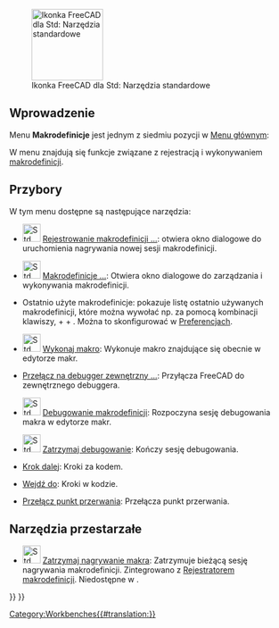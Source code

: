 <languages/>

{{Docnav/pl
|[[Std_Tools_Menu/pl|Menu Przybory]]
|[[Std_Windows_Menu/pl|Menu Okna]]
|[[Std_Base/pl|Std: Narzędzia standardowe]]
|IconL=
|IconR=
|IconC=Freecad.svg
}}

[[Image:Freecad.svg|thumb|128px|Ikonka FreeCAD dla Std: Narzędzia standardowe]]

{{TOCright}}

<span id="Introduction"></span>
==Wprowadzenie==

Menu '''Makrodefinicje''' jest jednym z siedmiu pozycji w [[Standard_Menu/pl|Menu głównym]]:

<!--Proszę zachować informacje poniżej zsynchronizowane z Std_Base, Standard_Menu, Std_File_Menu itd.-->

{{StdMenu
|
[[Std_File_Menu/pl|Plik]]
&nbsp;&nbsp;&nbsp;
[[Std_Edit_Menu/pl|Edycja]]
&nbsp;&nbsp;&nbsp;
[[Std_View_Menu/pl|Widok]]
&nbsp;&nbsp;&nbsp;
[[Std_Tools_Menu/pl|Przybory]]
&nbsp;&nbsp;&nbsp;
[[Std_Macro_Menu/pl|Makrodefinicje]]
&nbsp;&nbsp;&nbsp;
[[Std_Windows_Menu/pl|Okna]]
&nbsp;&nbsp;&nbsp;
[[Std_Help_Menu/pl|Pomoc]]
}}

<!--Proszę zachować informacje poniżej zsynchronizowane ze Standard_Menu-->
W menu {{StdMenu|[[Std_Macro_Menu/pl|Makrodefinicje]]}} znajdują się funkcje związane z rejestracją i wykonywaniem [[Macros/pl|makrodefinicji]].

<span id="Tools"></span>
==Przybory==

W tym menu dostępne są następujące narzędzia:

* [[File:Std_DlgMacroRecord.svg|32px]] [[Std_DlgMacroRecord/pl|Rejestrowanie makrodefinicji ...]]: otwiera okno dialogowe do uruchomienia nagrywania nowej sesji makrodefinicji.

* [[File:Std_DlgMacroExecute.svg|32px]] [[Std_DlgMacroExecute/pl|Makrodefinicje ...]]: Otwiera okno dialogowe do zarządzania i wykonywania makrodefinicji.

* Ostatnio użyte makrodefinicje: pokazuje listę ostatnio używanych makrodefinicji, które można wywołać np. za pomocą kombinacji klawiszy, {{KEY|Ctrl}} + {{KEY|Shift}} + {{KEY|1}}. Można to skonfigurować w [[Preferences_Editor/pl|Preferencjach]].

* [[File:Std_DlgMacroExecuteDirect.svg|32px]] [[Std_DlgMacroExecuteDirect/pl|Wykonaj makro]]: Wykonuje makro znajdujące się obecnie w edytorze makr.

* [[Std_MacroAttachDebugger/pl|Przełącz na debugger zewnętrzny ...]]: Przyłącza FreeCAD do zewnętrznego debuggera.

* [[File:Std_MacroStartDebug.svg|32px]] [[Std_MacroStartDebug/pl|Debugowanie makrodefinicji]]: Rozpoczyna sesję debugowania makra w edytorze makr.

* [[File:Std_MacroStopDebug.svg|32px]] [[Std_MacroStopDebug/pl|Zatrzymaj debugowanie]]: Kończy sesję debugowania.

* [[Std_MacroStepOver/pl|Krok dalej]]: Kroki za kodem.

* [[Std_MacroStepInto/pl|Wejdź do]]: Kroki w kodzie.

* [[Std_ToggleBreakpoint/pl|Przełącz punkt przerwania]]: Przełącza punkt przerwania.

<span id="Obsolete_tools"></span>
==Narzędzia przestarzałe==

* [[File:Std_MacroStopRecord.svg|32px]] [[Std_MacroStopRecord/pl|Zatrzymaj nagrywanie makra]]: Zatrzymuje bieżącą sesję nagrywania makrodefinicji. Zintegrowano z [[Std_DlgMacroRecord/pl|Rejestratorem makrodefinicji]]. Niedostępne w {{VersionPlus/pl|1.0}}.


{{Docnav/pl
|[[Std_Tools_Menu/pl|Menu Przybory]]
|[[Std_Windows_Menu/pl|Menu Okna]]
|[[Std_Base/pl|Std: Narzędzia standardowe]]
|IconL=
|IconR=
|IconC=Freecad.svg
}}

{{Std_Base_navi{{#translation:}}}}
{{Userdocnavi{{#translation:}}}}
[[Category:Workbenches{{#translation:}}]]